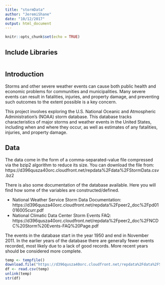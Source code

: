 ```yaml
---
title: "stormData"
author: "JeremiShane"
date: "10/12/2017"
output: html_document
---
```


```r
knitr::opts_chunk$set(echo = TRUE)
```  

## Include Libraries
```r

```  

## Introduction

Storms and other severe weather events can cause both public health and economic problems for communities and municipalities. Many severe events can result in fatalities, injuries, and property damage, and preventing such outcomes to the extent possible is a key concern.  

This project involves exploring the U.S. National Oceanic and Atmospheric Administration's (NOAA) storm database. This database tracks characteristics of major storms and weather events in the United States, including when and where they occur, as well as estimates of any fatalities, injuries, and property damage.  

## Data

The data come in the form of a comma-separated-value file compressed via the bzip2 algorithm to reduce its size. You can download the file from:  
https://d396qusza40orc.cloudfront.net/repdata%2Fdata%2FStormData.csv.bz2  

There is also some documentation of the database available. Here you will find how some of the variables are constructed/defined.  

- National Weather Service Storm Data Documentation: https://d396qusza40orc.cloudfront.net/repdata%2Fpeer2_doc%2Fpd01016005curr.pdf  
- National Climatic Data Center Storm Events FAQ: https://d396qusza40orc.cloudfront.net/repdata%2Fpeer2_doc%2FNCDC%20Storm%20Events-FAQ%20Page.pdf  

The events in the database start in the year 1950 and end in November 2011. In the earlier years of the database there are generally fewer events recorded, most likely due to a lack of good records. More recent years should be considered more complete.  

```r
temp <- tempfile()
download.file("https://d396qusza40orc.cloudfront.net/repdata%2Fdata%2FStormData.csv.bz2", temp)
df <- read.csv(temp)
unlink(temp)
str(df)
```  


